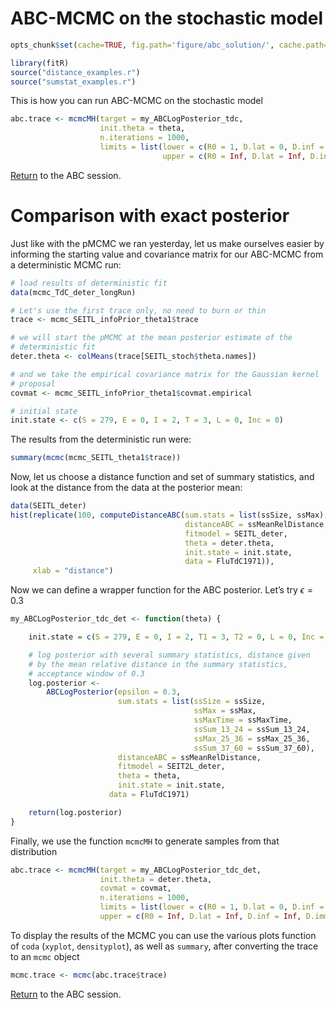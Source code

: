 # ABC-MCMC on the stochastic model

```r
opts_chunk$set(cache=TRUE, fig.path='figure/abc_solution/', cache.path='cache/abc_solution/', fig.cap='', tidy=FALSE)
```
```r
library(fitR)
source("distance_examples.r")
source("sumstat_examples.r")
```

This is how you can run ABC-MCMC on the stochastic model

```r
abc.trace <- mcmcMH(target = my_ABCLogPosterior_tdc,
                    init.theta = theta,
                    n.iterations = 1000,
                    limits = list(lower = c(R0 = 1, D.lat = 0, D.inf = 0, D.imm = 0, alpha = 0, rho = 0),
                                  upper = c(R0 = Inf, D.lat = Inf, D.inf = Inf, D.imm = Inf, alpha = 1, rho = 1)))
```

[Return](ABC.html#run-mcmc) to the ABC session.

# Comparison with exact posterior

Just like with the pMCMC we ran yesterday, let us make ourselves easier by informing the starting value and covariance matrix for our ABC-MCMC from a deterministic MCMC run:

```r
# load results of deterministic fit
data(mcmc_TdC_deter_longRun)

# Let's use the first trace only, no need to burn or thin
trace <- mcmc_SEITL_infoPrior_theta1$trace

# we will start the pMCMC at the mean posterior estimate of the
# deterministic fit
deter.theta <- colMeans(trace[SEITL_stoch$theta.names])

# and we take the empirical covariance matrix for the Gaussian kernel
# proposal
covmat <- mcmc_SEITL_infoPrior_theta1$covmat.empirical

# initial state
init.state <- c(S = 279, E = 0, I = 2, T = 3, L = 0, Inc = 0)
```

The results from the deterministic run were:

```r
summary(mcmc(mcmc_SEITL_theta1$trace))
```

Now, let us choose a distance function and set of summary statistics, and look at the distance from the data at the posterior mean:

```r
data(SEITL_deter)
hist(replicate(100, computeDistanceABC(sum.stats = list(ssSize, ssMax),
                                       distanceABC = ssMeanRelDistance,
                                       fitmodel = SEITL_deter,
                                       theta = deter.theta,
                                       init.state = init.state,
                                       data = FluTdC1971)),
     xlab = "distance")
```

Now we can define a wrapper function for the ABC posterior. Let's try $\epsilon = 0.3$

```r
my_ABCLogPosterior_tdc_det <- function(theta) {

    init.state = c(S = 279, E = 0, I = 2, T1 = 3, T2 = 0, L = 0, Inc = 0)

    # log posterior with several summary statistics, distance given
    # by the mean relative distance in the summary statistics,
    # acceptance window of 0.3
    log.posterior <-
        ABCLogPosterior(epsilon = 0.3,
                        sum.stats = list(ssSize = ssSize,
                                         ssMax = ssMax,
                                         ssMaxTime = ssMaxTime,
                                         ssSum_13_24 = ssSum_13_24,
                                         ssMax_25_36 = ssMax_25_36,
                                         ssSum_37_60 = ssSum_37_60),
                        distanceABC = ssMeanRelDistance,
                        fitmodel = SEIT2L_deter,
                        theta = theta,
                        init.state = init.state,
                      data = FluTdC1971)

    return(log.posterior)
}
```

Finally, we use the function `mcmcMH` to generate samples from that distribution

```r
abc.trace <- mcmcMH(target = my_ABCLogPosterior_tdc_det,
                    init.theta = deter.theta,
                    covmat = covmat, 
                    n.iterations = 1000,
                    limits = list(lower = c(R0 = 1, D.lat = 0, D.inf = 0, D.imm = 0, alpha = 0, rho = 0),
                    upper = c(R0 = Inf, D.lat = Inf, D.inf = Inf, D.imm = Inf, alpha = 1, rho = 1)))

```

To display the results of the MCMC you can use the various plots function of `coda` (`xyplot`, `densityplot`), as well as `summary`, after converting the trace to an `mcmc` object

```r
mcmc.trace <- mcmc(abc.trace$trace)
```

[Return](ABC.html#comparison-with-exact-posterior) to the ABC session.
